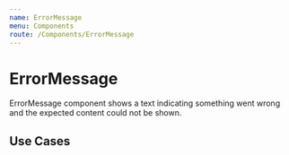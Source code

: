 ```yaml
---
name: ErrorMessage
menu: Components
route: /Components/ErrorMessage
---
```



# ErrorMessage

ErrorMessage component shows a text indicating something went wrong and the expected content
could not be shown.

## Use Cases

<Playground>
  <ErrorMessage />
</Playground>
